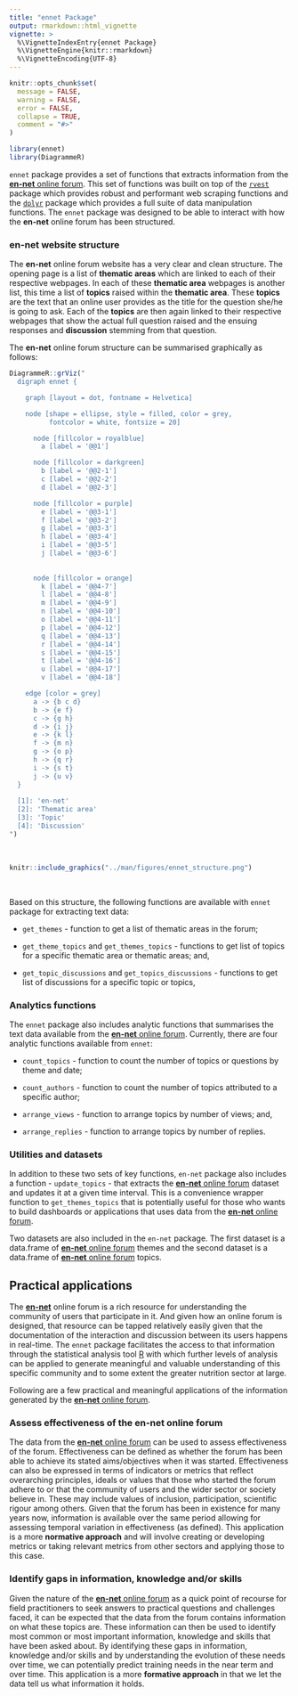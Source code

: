```yaml
---
title: "ennet Package"
output: rmarkdown::html_vignette
vignette: >
  %\VignetteIndexEntry{ennet Package}
  %\VignetteEngine{knitr::rmarkdown}
  %\VignetteEncoding{UTF-8}
---
```


```r
knitr::opts_chunk$set(
  message = FALSE,
  warning = FALSE,
  error = FALSE,
  collapse = TRUE,
  comment = "#>"
)
```

```r
library(ennet)
library(DiagrammeR)
```

`ennet` package provides a set of functions that extracts information from the [**en-net** online forum](https://www.en-net.org). This set of functions was built on top of the [`rvest`](https://rvest.tidyverse.org) package which provides robust and performant web scraping functions and the [`dplyr`](https://dplyr.tidyverse.org) package which provides a full suite of data manipulation functions. The `ennet` package was designed to be able to interact with how the **en-net** online forum has been structured.

### en-net website structure

The **en-net** online forum website has a very clear and clean structure. The opening page is a list of **thematic areas** which are linked to each of their respective webpages. In each of these **thematic area** webpages is another list, this time a list of **topics** raised within the **thematic area**. These **topics** are the text that an online user provides as the title for the question she/he is going to ask. Each of the **topics** are then again linked to their respective webpages that show the actual full question raised and the ensuing responses and **discussion** stemming from that question.

The **en-net** online forum structure can be summarised graphically as follows:

```r
DiagrammeR::grViz("
  digraph ennet {

    graph [layout = dot, fontname = Helvetica]

    node [shape = ellipse, style = filled, color = grey, 
          fontcolor = white, fontsize = 20]

      node [fillcolor = royalblue]
        a [label = '@@1']

      node [fillcolor = darkgreen]
        b [label = '@@2-1'] 
        c [label = '@@2-2']
        d [label = '@@2-3']

      node [fillcolor = purple]
        e [label = '@@3-1']
        f [label = '@@3-2']
        g [label = '@@3-3']
        h [label = '@@3-4']
        i [label = '@@3-5']
        j [label = '@@3-6']
        
        
      node [fillcolor = orange]
        k [label = '@@4-7']
        l [label = '@@4-8']
        m [label = '@@4-9']
        n [label = '@@4-10']
        o [label = '@@4-11']
        p [label = '@@4-12']
        q [label = '@@4-13']
        r [label = '@@4-14']
        s [label = '@@4-15']
        t [label = '@@4-16']
        u [label = '@@4-17']
        v [label = '@@4-18']

    edge [color = grey]
      a -> {b c d}
      b -> {e f}
      c -> {g h}
      d -> {i j}
      e -> {k l}
      f -> {m n}
      g -> {o p}
      h -> {q r}
      i -> {s t}
      j -> {u v}
  }
  
  [1]: 'en-net'  
  [2]: 'Thematic area'
  [3]: 'Topic'
  [4]: 'Discussion'
")
```

<br/>

```r
knitr::include_graphics("../man/figures/ennet_structure.png")
```
<br/>

Based on this structure, the following functions are available with `ennet` package for extracting text data:

* `get_themes` - function to get a list of thematic areas in the forum;

* `get_theme_topics` and `get_themes_topics` - functions to get list of topics for a specific thematic area or thematic areas; and,

* `get_topic_discussions` and `get_topics_discussions` - functions to get list of discussions for a specific topic or topics,

### Analytics functions

The `ennet` package also includes analytic functions that summarises the text data available from the [**en-net** online forum](https://www.en-net.org). Currently, there are four analytic functions available from `ennet`:

* `count_topics` - function to count the number of topics or questions by theme and date;

* `count_authors` - function to count the number of topics attributed to a specific author;

* `arrange_views` - function to arrange topics by number of views; and,

* `arrange_replies` - function to arrange topics by number of replies.

### Utilities and datasets

In addition to these two sets of key functions, `en-net` package also includes a function - `update_topics` - that extracts the [**en-net** online forum](https://www.en-net.org) dataset and updates it at a given time interval. This is a convenience wrapper function to `get_themes_topics` that is potentially useful for those who wants to build dashboards or applications that uses data from the [**en-net** online forum](https://www.en-net.org).

Two datasets are also included in the `en-net` package. The first dataset is a data.frame of [**en-net** online forum](https://www.en-net.org) themes and the second dataset is a data.frame of [**en-net** online forum](https://www.en-net.org) topics.

## Practical applications

The [**en-net**](https://www.en-net.org/) online forum is a rich resource for understanding the community of users that participate in it. And given how an online forum is designed, that resource can be tapped relatively easily given that the documentation of the interaction and discussion between its users happens in real-time. The `ennet` package facilitates the access to that information through the statistical analysis tool [R](https://www.r-rpoject.org) with which further levels of analysis can be applied to generate meaningful and valuable understanding of this specific community and to some extent the greater nutrition sector at large.

Following are a few practical and meaningful applications of the information generated by the [**en-net** online forum](https://www.en-net.org).

### Assess effectiveness of the en-net online forum 

The data from the [**en-net** online forum](https://www.en-net.org) can be used to assess effectiveness of the forum. Effectiveness can be defined as whether the forum has been able to achieve its stated aims/objectives when it was started. Effectiveness can also be expressed in terms of indicators or metrics that reflect overarching principles, ideals or values that those who started the forum adhere to or that the community of users and the wider sector or society believe in. These may include values of inclusion, participation, scientific rigour among others. Given that the forum has been in existence for many years now, information is available over the same period allowing for assessing temporal variation in effectiveness (as defined). This application is a more **normative approach** and will involve creating or developing metrics or taking relevant metrics from other sectors and applying those to this case. 

### Identify gaps in information, knowledge and/or skills

Given the nature of the [**en-net** online forum](https://www.en-net.org) as a quick point of recourse for field practitioners to seek answers to practical questions and challenges faced, it can be expected that the data from the forum contains information on what these topics are. These information can then be used to identify most common or most important information, knowledge and skills that have been asked about. By identifying these gaps in information, knowledge and/or skills and by understanding the evolution of these needs over time, we can potentially predict training needs in the near term and over time. This application is a more **formative approach** in that we let the data tell us what information it holds.


